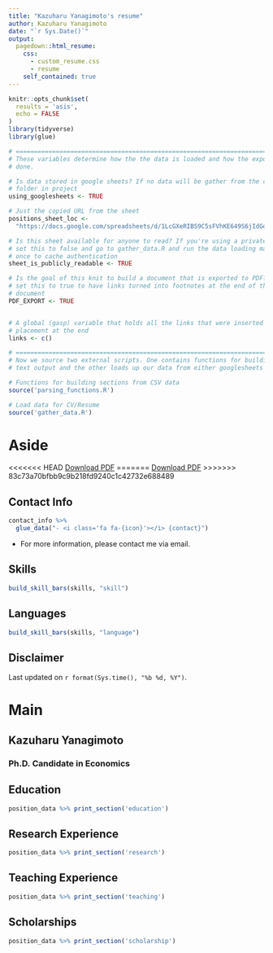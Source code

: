 ```yaml
---
title: "Kazuharu Yanagimoto's resume"
author: Kazuharu Yanagimoto
date: "`r Sys.Date()`"
output:
  pagedown::html_resume:
    css: 
      - custom_resume.css
      - resume
    self_contained: true
---
```



```r
knitr::opts_chunk$set(
  results = 'asis',
  echo = FALSE
)
library(tidyverse)
library(glue)

# ======================================================================
# These variables determine how the the data is loaded and how the exports are
# done.

# Is data stored in google sheets? If no data will be gather from the csvs/
# folder in project
using_googlesheets <- TRUE

# Just the copied URL from the sheet
positions_sheet_loc <-
  "https://docs.google.com/spreadsheets/d/1LcGXeRIBS9C5sFVhKE649S6jIdGd6XawrtCDtLkBw2Q/"

# Is this sheet available for anyone to read? If you're using a private sheet
# set this to false and go to gather_data.R and run the data loading manually
# once to cache authentication
sheet_is_publicly_readable <- TRUE

# Is the goal of this knit to build a document that is exported to PDF? If so
# set this to true to have links turned into footnotes at the end of the
# document
PDF_EXPORT <- TRUE


# A global (gasp) variable that holds all the links that were inserted for
# placement at the end
links <- c()

# ======================================================================
# Now we source two external scripts. One contains functions for building the
# text output and the other loads up our data from either googlesheets or csvs

# Functions for building sections from CSV data
source('parsing_functions.R')

# Load data for CV/Resume
source('gather_data.R')

```


Aside
================================================================================

<<<<<<< HEAD
[<i class='fas fa-download'></i> Download PDF](https://github.com/nicetak/cv/cv.pdf)
=======
[<i class='fas fa-download'></i> Download PDF](https://github.com/nstrayer/cv/raw/master/strayer_cv.pdf)
>>>>>>> 83c73a70bfbb9c9b218fd9240c1c42732e688489


Contact Info {#contact}
--------------------------------------------------------------------------------

```r
contact_info %>%
  glue_data("- <i class='fa fa-{icon}'></i> {contact}")
```
- For more information, please contact me via email.


Skills {#skills}
--------------------------------------------------------------------------------

```r
build_skill_bars(skills, "skill")
```

Languages {#languages}
--------------------------------------------------------------------------------

```r
build_skill_bars(skills, "language")
```


Disclaimer {#disclaimer}
--------------------------------------------------------------------------------

Last updated on `r format(Sys.time(), "%b %d, %Y")`.


Main
================================================================================

Kazuharu **Yanagimoto** {#title}
--------------------------------------------------------------------------------

### Ph.D. Candidate in Economics

Education {data-icon=graduation-cap data-concise=true}
--------------------------------------------------------------------------------

```r
position_data %>% print_section('education')
```

Research Experience {data-icon=laptop}
--------------------------------------------------------------------------------

```r
position_data %>% print_section('research')
```

Teaching Experience {data-icon=chalkboard-teacher}
--------------------------------------------------------------------------------

```r
position_data %>% print_section('teaching')
```

Scholarships {data-icon=chalkboard-teacher}
--------------------------------------------------------------------------------

```r
position_data %>% print_section('scholarship')
```